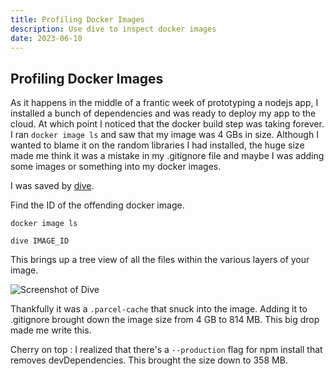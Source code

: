```yaml
---
title: Profiling Docker Images
description: Use dive to inspect docker images
date: 2023-06-10
---
```


## Profiling Docker Images

As it happens in the middle of a frantic week of prototyping a nodejs app, I installed a bunch of dependencies and was ready to deploy my app to the cloud. At which point I noticed that the docker build step was taking forever.
I ran `docker image ls` and saw that my image was 4 GBs in size. Although I wanted to blame it on the random libraries I had installed, the huge size made me think it was a mistake in my .gitignore file and maybe I was adding some images or something into my docker images.

I was saved by [dive](https://github.com/wagoodman/dive).

Find the ID of the offending docker image.

```shell
docker image ls
```

```shell
dive IMAGE_ID
```

This brings up a tree view of all the files within the various layers of your image.

![Screenshot of Dive](../../images/dive-screenshot.png)

Thankfully it was a `.parcel-cache` that snuck into the image. Adding it to .gitignore brought down the image size from 4 GB to 814 MB. This big drop made me write this.

Cherry on top : I realized that there's a `--production` flag for npm install that removes devDependencies. This brought the size down to 358 MB.
